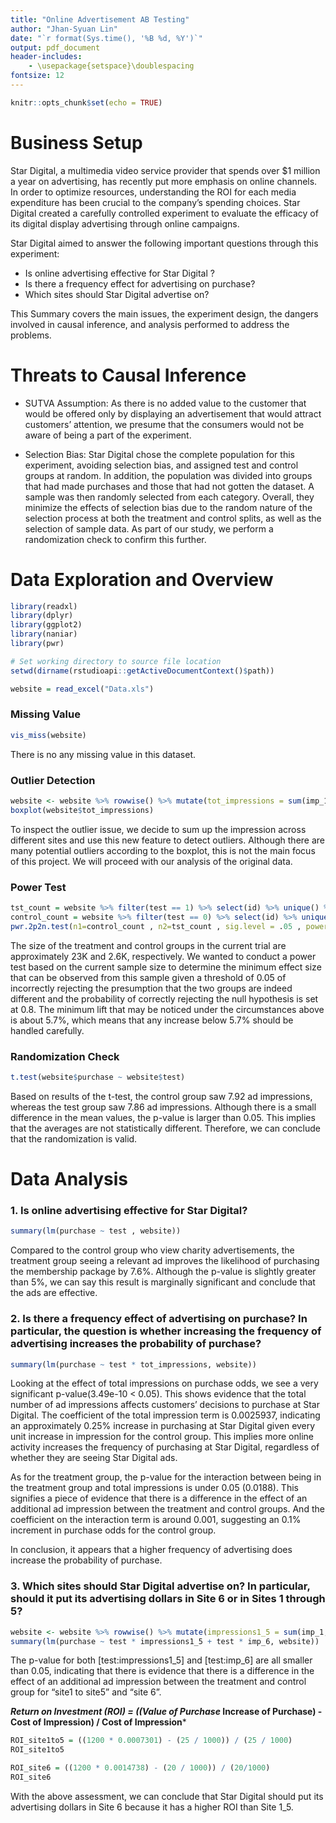---
title: "Online Advertisement AB Testing"
author: "Jhan-Syuan Lin"
date: "`r format(Sys.time(), '%B %d, %Y')`"
output: pdf_document
header-includes:
    - \usepackage{setspace}\doublespacing
fontsize: 12
---

```{r setup, include=FALSE}
knitr::opts_chunk$set(echo = TRUE)
```

# Business Setup
Star Digital, a multimedia video service provider that spends over $1 million a year on advertising, has recently put more emphasis on online channels. In order to optimize resources, understanding the ROI for each media expenditure has been crucial to the company's spending choices. Star Digital created a carefully controlled experiment to evaluate the efficacy of its digital display advertising through online campaigns.

Star Digital aimed to answer the following important questions through this experiment:

* Is online advertising effective for Star Digital ?
* Is there a frequency effect for advertising on purchase?
* Which sites should Star Digital advertise on?

This Summary covers the main issues, the experiment design, the dangers involved in causal inference, and analysis performed to address the problems.

# Threats to Causal Inference

* SUTVA Assumption: As there is no added value to the customer that would be offered only by displaying an advertisement that would attract customers' attention, we presume that the consumers would not be aware of being a part of the experiment.

* Selection Bias: Star Digital chose the complete population for this experiment, avoiding selection bias, and assigned test and control groups at random. In addition, the population was divided into groups that had made purchases and those that had not gotten the dataset. A sample was then randomly selected from each category. Overall, they minimize the effects of selection bias due to the random nature of the selection process at both the treatment and control splits, as well as the selection of sample data. As part of our study, we perform a randomization check to confirm this further.

# Data Exploration and Overview

```{r library, results='hide', warning=FALSE, message=FALSE}
library(readxl)
library(dplyr)
library(ggplot2)
library(naniar)
library(pwr)

# Set working directory to source file location
setwd(dirname(rstudioapi::getActiveDocumentContext()$path))

website = read_excel("Data.xls")
```

### Missing Value
```{r, warning=FALSE}
vis_miss(website)
```

There is no any missing value in this dataset.

### Outlier Detection
```{r}
website <- website %>% rowwise() %>% mutate(tot_impressions = sum(imp_1, imp_2, imp_3, imp_4, imp_5, imp_6))
boxplot(website$tot_impressions)
```

To inspect the outlier issue, we decide to sum up the impression across different sites and use this new feature to detect outliers. Although there are many potential outliers according to the boxplot, this is not the main focus of this project. We will proceed with our analysis of the original data.

### Power Test
```{r}
tst_count = website %>% filter(test == 1) %>% select(id) %>% unique() %>% nrow()
control_count = website %>% filter(test == 0) %>% select(id) %>% unique() %>% nrow()
pwr.2p2n.test(n1=control_count , n2=tst_count , sig.level = .05 , power = .8)
```

The size of the treatment and control groups in the current trial are approximately 23K and 2.6K, respectively. We wanted to conduct a power test based on the current sample size to determine the minimum effect size that can be observed from this sample given a threshold of 0.05 of incorrectly rejecting the presumption that the two groups are indeed different and the probability of correctly rejecting the null hypothesis is set at 0.8. The minimum lift that may be noticed under the circumstances above is about 5.7%, which means that any increase below 5.7% should be handled carefully.

### Randomization Check
```{r}
t.test(website$purchase ~ website$test)
```

Based on results of the t-test, the control group saw 7.92 ad impressions, whereas the test group saw 7.86 ad impressions. Although there is a small difference in the mean values, the p-value is larger than 0.05. This implies that the averages are not statistically different. Therefore, we can conclude that the randomization is valid.


# Data Analysis

### 1. Is online advertising effective for Star Digital? 
```{r}
summary(lm(purchase ~ test , website))
```

Compared to the control group who view charity advertisements, the treatment group seeing a relevant ad improves the likelihood of purchasing the membership package by 7.6%. Although the p-value is slightly greater than 5%, we can say this result is marginally significant and conclude that the ads are effective.

### 2. Is there a frequency effect of advertising on purchase? In particular, the question is whether increasing the frequency of advertising increases the probability of purchase? 
```{r}
summary(lm(purchase ~ test * tot_impressions, website))
```

Looking at the effect of total impressions on purchase odds, we see a very significant p-value(3.49e-10 < 0.05). This shows evidence that the total number of ad impressions affects customers' decisions to purchase at Star Digital. The coefficient of the total impression term is 0.0025937, indicating an approximately 0.25% increase in purchasing at Star Digital given every unit increase in impression for the control group. This implies more online activity increases the frequency of purchasing at Star Digital, regardless of whether they are seeing Star Digital ads.

As for the treatment group, the p-value for the interaction between being in the treatment group and total impressions is under 0.05 (0.0188). This signifies a piece of evidence that there is a difference in the effect of an additional ad impression between the treatment and control groups. And the coefficient on the interaction term is around 0.001, suggesting an 0.1% increment in purchase odds for the control group. 

In conclusion, it appears that a higher frequency of advertising does increase the probability of purchase.

### 3. Which sites should Star Digital advertise on? In particular, should it put its advertising dollars in Site 6 or in Sites 1 through 5? 

```{r}
website <- website %>% rowwise() %>% mutate(impressions1_5 = sum(imp_1, imp_2, imp_3, imp_4, imp_5))
summary(lm(purchase ~ test * impressions1_5 + test * imp_6, website))
```

The p-value for both [test:impressions1_5] and [test:imp_6] are all smaller than 0.05, indicating that there is evidence that there is a difference in the effect of an additional ad impression between the treatment and control group for "site1 to site5" and "site 6".

***Return on Investment (ROI) = ((Value of Purchase * Increase of Purchase) - Cost of Impression) / Cost of Impression***

```{r}
ROI_site1to5 = ((1200 * 0.0007301) - (25 / 1000)) / (25 / 1000)
ROI_site1to5
```


```{r}
ROI_site6 = ((1200 * 0.0014738) - (20 / 1000)) / (20/1000)
ROI_site6
```

With the above assessment, we can conclude that Star Digital should put its advertising dollars in Site 6 because it has a higher ROI than Site 1_5.
